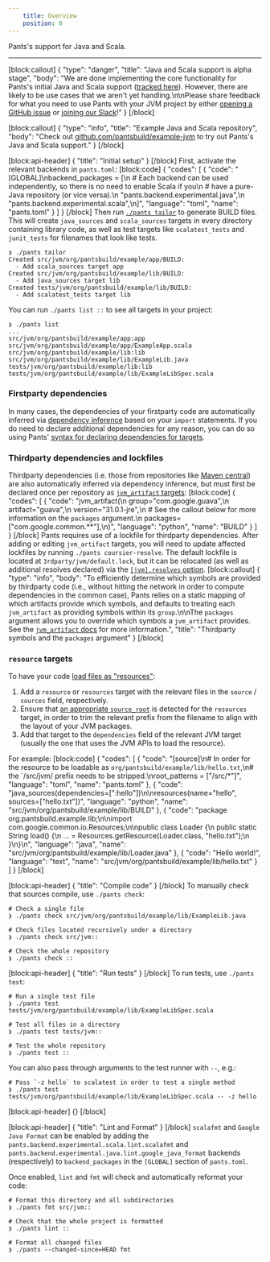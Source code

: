 ```yaml
---
    title: Overview
    position: 0
---
```


Pants's support for Java and Scala.

---

[block:callout]
{
  "type": "danger",
  "title": "Java and Scala support is alpha stage",
  "body": "We are done implementing the core functionality for Pants's initial Java and Scala support ([tracked here](https://github.com/pantsbuild/pants/projects/22)). However, there are likely to be use cases that we aren't yet handling.\n\nPlease share feedback for what you need to use Pants with your JVM project by either [opening a GitHub issue](https://github.com/pantsbuild/pants/issues/new/choose) or [joining our Slack](doc:community)!"
}
[/block]

[block:callout]
{
  "type": "info",
  "title": "Example Java and Scala repository",
  "body": "Check out [github.com/pantsbuild/example-jvm](https://github.com/pantsbuild/example-jvm) to try out Pants's Java and Scala support."
}
[/block]

[block:api-header]
{
  "title": "Initial setup"
}
[/block]
First, activate the relevant backends in `pants.toml`:
[block:code]
{
  "codes": [
    {
      "code": "[GLOBAL]\nbackend_packages = [\n  # Each backend can be used independently, so there is no need to enable Scala if you\n  # have a pure-Java repository (or vice versa).\n  \"pants.backend.experimental.java\",\n  \"pants.backend.experimental.scala\",\n]",
      "language": "toml",
      "name": "pants.toml"
    }
  ]
}
[/block]
Then run [`./pants tailor`](doc:create-initial-build-files) to generate BUILD files. This will create `java_sources` and `scala_sources` targets in every directory containing library code, as well as test targets like `scalatest_tests` and `junit_tests` for filenames that look like tests.

```
❯ ./pants tailor
Created src/jvm/org/pantsbuild/example/app/BUILD:
  - Add scala_sources target app
Created src/jvm/org/pantsbuild/example/lib/BUILD:
  - Add java_sources target lib
Created tests/jvm/org/pantsbuild/example/lib/BUILD:
  - Add scalatest_tests target lib
```

You can run `./pants list ::` to see all targets in your project:

```
❯ ./pants list
...
src/jvm/org/pantsbuild/example/app:app
src/jvm/org/pantsbuild/example/app/ExampleApp.scala
src/jvm/org/pantsbuild/example/lib:lib
src/jvm/org/pantsbuild/example/lib/ExampleLib.java
tests/jvm/org/pantsbuild/example/lib:lib
tests/jvm/org/pantsbuild/example/lib/ExampleLibSpec.scala
```

### Firstparty dependencies

In many cases, the dependencies of your firstparty code are automatically inferred via [dependency inference](https://blog.pantsbuild.org/automatically-unlocking-concurrent-builds-and-fine-grained-caching-on-the-jvm-with-dependency-inference/) based on your `import` statements. If you do need to declare additional dependencies for any reason, you can do so using Pants' [syntax for declaring dependencies for targets](doc:targets).

### Thirdparty dependencies and lockfiles

Thirdparty dependencies (i.e. those from repositories like [Maven central](https://search.maven.org/)) are also automatically inferred via dependency inference, but must first be declared once per repository as  [`jvm_artifact` targets](doc:reference-jvm_artifact):
[block:code]
{
  "codes": [
    {
      "code": "jvm_artifact(\n    group=\"com.google.guava\",\n    artifact=\"guava\",\n    version=\"31.0.1-jre\",\n    # See the callout below for more information on the `packages` argument.\n    packages=[\"com.google.common.**\"],\n)",
      "language": "python",
      "name": "BUILD"
    }
  ]
}
[/block]
Pants requires use of a lockfile for thirdparty dependencies. After adding or editing `jvm_artifact` targets, you will need to update affected lockfiles by running `./pants coursier-resolve`. The default lockfile is located at `3rdparty/jvm/default.lock`, but it can be relocated (as well as additional resolves declared) via the [`[jvm].resolves` option](doc:reference-jvm#section-resolves).
[block:callout]
{
  "type": "info",
  "body": "To efficiently determine which symbols are provided by thirdparty code (i.e., without hitting the network in order to compute dependencies in the common case), Pants relies on a static mapping of which artifacts provide which symbols, and defaults to treating each `jvm_artifact` as providing symbols within its `group`.\n\nThe `packages` argument allows you to override which symbols a `jvm_artifact` provides. See the [`jvm_artifact` docs](doc:reference-jvm_artifact#codepackagescode) for more information.",
  "title": "Thirdparty symbols and the `packages` argument"
}
[/block]
### `resource` targets

To have your code [load files as "resources"](https://docs.oracle.com/javase/8/docs/technotes/guides/lang/resources.html):

1. Add a `resource` or `resources` target with the relevant files in the `source` / `sources` field, respectively.
2. Ensure that [an appropriate `source_root`](doc:source-roots) is detected for the `resources` target, in order to trim the relevant prefix from the filename to align with the layout of your JVM packages.
3. Add that target to the `dependencies` field of the relevant JVM target (usually the one that uses the JVM APIs to load the resource).

For example:
[block:code]
{
  "codes": [
    {
      "code": "[source]\n# In order for the resource to be loadable as `org/pantsbuild/example/lib/hello.txt`,\n# the `/src/jvm/ prefix needs to be stripped.\nroot_patterns = [\"/src/*\"]",
      "language": "toml",
      "name": "pants.toml"
    },
    {
      "code": "java_sources(dependencies=[\":hello\"])\n\nresources(name=\"hello\", sources=[\"hello.txt\"])",
      "language": "python",
      "name": "src/jvm/org/pantsbuild/example/lib/BUILD"
    },
    {
      "code": "package org.pantsbuild.example.lib;\n\nimport com.google.common.io.Resources;\n\npublic class Loader {\n  public static String load() {\n    ... = Resources.getResource(Loader.class, \"hello.txt\");\n  }\n}\n",
      "language": "java",
      "name": "src/jvm/org/pantsbuild/example/lib/Loader.java"
    },
    {
      "code": "Hello world!",
      "language": "text",
      "name": "src/jvm/org/pantsbuild/example/lib/hello.txt"
    }
  ]
}
[/block]

[block:api-header]
{
  "title": "Compile code"
}
[/block]
To manually check that sources compile, use `./pants check`:

```
# Check a single file
❯ ./pants check src/jvm/org/pantsbuild/example/lib/ExampleLib.java

# Check files located recursively under a directory
❯ ./pants check src/jvm::

# Check the whole repository
❯ ./pants check ::
```
[block:api-header]
{
  "title": "Run tests"
}
[/block]
To run tests, use `./pants test`:
```
# Run a single test file
❯ ./pants test tests/jvm/org/pantsbuild/example/lib/ExampleLibSpec.scala

# Test all files in a directory
❯ ./pants test tests/jvm::

# Test the whole repository
❯ ./pants test ::
```

You can also pass through arguments to the test runner with `--`, e.g.:
```
# Pass `-z hello` to scalatest in order to test a single method
❯ ./pants test tests/jvm/org/pantsbuild/example/lib/ExampleLibSpec.scala -- -z hello
```
[block:api-header]
{}
[/block]

[block:api-header]
{
  "title": "Lint and Format"
}
[/block]
`scalafmt` and `Google Java Format` can be enabled by adding the `pants.backend.experimental.scala.lint.scalafmt` and `pants.backend.experimental.java.lint.google_java_format` backends (respectively) to `backend_packages` in the `[GLOBAL]` section of `pants.toml`.

Once enabled, `lint` and `fmt` will check and automatically reformat your code:
```
# Format this directory and all subdirectories
❯ ./pants fmt src/jvm::

# Check that the whole project is formatted
❯ ./pants lint ::

# Format all changed files
❯ ./pants --changed-since=HEAD fmt
```
